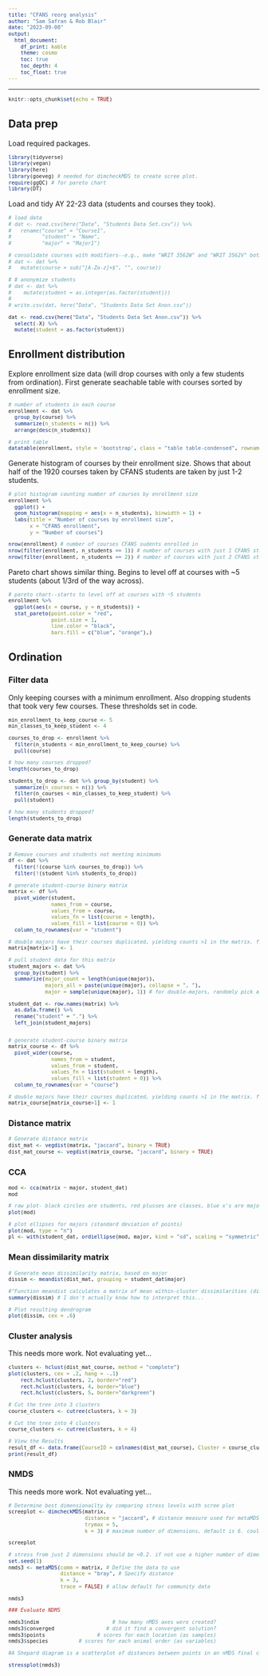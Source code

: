 ```yaml
---
title: "CFANS reorg analysis"
author: "Sam Safran & Rob Blair"
date: "2023-09-08"
output:
  html_document:
    df_print: kable
    theme: cosmo
    toc: true
    toc_depth: 4
    toc_float: true
---
```


```{=html}
<style>
  
  pre {
    font-size: 12px;
  }
</style>
```

------------------------------------------------------

```r
knitr::opts_chunk$set(echo = TRUE)
```

## Data prep

Load required packages.

```r
library(tidyverse)
library(vegan)
library(here)
library(goeveg) # needed for dimcheckMDS to create scree plot.
require(ggQC) # for pareto chart
library(DT)
```

Load and tidy AY 22-23 data (students and courses they took).

```r
# load data
# dat <- read.csv(here("Data", "Students Data Set.csv")) %>%
#   rename("course" = "Course1",
#          "student" = "Name",
#          "major" = "Major1")

# consolidate courses with modifiers--e.g., make "WRIT 3562W" and "WRIT 3562V" both just "WRIT 3562". This reduces the number of courses by 24 (from 1944 courses to 1920 courses)
# dat <- dat %>%
#   mutate(course = sub("[A-Za-z]+$", "", course))

# # anonymize students
# dat <- dat %>%
#    mutate(student = as.integer(as.factor(student)))
# 
# write.csv(dat, here("Data", "Students Data Set Anon.csv"))

dat <- read.csv(here("Data", "Students Data Set Anon.csv")) %>%
  select(-X) %>%
  mutate(student = as.factor(student))
```

## Enrollment distribution

Explore enrollment size data (will drop courses with only a few students from ordination). First generate seachable table with courses sorted by enrollment size.
```r
# number of students in each course
enrollment <- dat %>%
  group_by(course) %>%
  summarize(n_students = n()) %>%
  arrange(desc(n_students))

# print table
datatable(enrollment, style = 'bootstrap', class = "table table-condensed", rownames = FALSE, filter = "top")
```

Generate histogram of courses by their enrollment size. Shows that about half of the 1920 courses taken by CFANS students are taken by just 1-2 students.
```r
# plot histogram counting number of courses by enrollment size
enrollment %>%
  ggplot() +
  geom_histogram(mapping = aes(x = n_students), binwidth = 1) +
  labs(title = "Number of courses by enrollment size",
       x = "CFANS enrollment",
       y = "Number of courses")

nrow(enrollment) # number of courses CFANS sudents enrolled in
nrow(filter(enrollment, n_students == 1)) # number of courses with just 1 CFANS student
nrow(filter(enrollment, n_students == 2)) # number of courses with just 2 CFANS students
```

Pareto chart shows similar thing. Begins to level off at courses with ~5 students (about 1/3rd of the way across).
```r
# pareto chart--starts to level off at courses with ~5 students  
enrollment %>%
  ggplot(aes(x = course, y = n_students)) +
  stat_pareto(point.color = "red",
              point.size = 1,
              line.color = "black",
              bars.fill = c("blue", "orange"),)
```

## Ordination

### Filter data

Only keeping courses with a minimum enrollment. Also dropping students that took very few courses. These thresholds set in code.

```r
min_enrollment_to_keep_course <- 5
min_classes_to_keep_student <- 4

courses_to_drop <- enrollment %>% 
  filter(n_students < min_enrollment_to_keep_course) %>%
  pull(course)

# how many courses dropped?
length(courses_to_drop)

students_to_drop <- dat %>% group_by(student) %>%
  summarize(n_courses = n()) %>%
  filter(n_courses < min_classes_to_keep_student) %>%
  pull(student)

# how many students dropped?
length(students_to_drop)
```

### Generate data matrix
```r
# Remove courses and students not meeting minimums
df <- dat %>%
  filter(!(course %in% courses_to_drop)) %>%
  filter(!(student %in% students_to_drop))

# generate student-course binary matrix
matrix <- df %>%
  pivot_wider(student, 
              names_from = course, 
              values_from = course, 
              values_fn = list(course = length), 
              values_fill = list(course = 0)) %>%
  column_to_rownames(var = "student") 

# double majors have their courses duplicated, yielding counts >1 in the matrix. fix that.
matrix[matrix>1] <- 1

# pull student data for this matrix
student_majors <- dat %>%
  group_by(student) %>%
  summarize(major_count = length(unique(major)),
            majors_all = paste(unique(major), collapse = ", "),
            major = sample(unique(major), 1)) # for double-majors, randomly pick a single major to assign for anlaysis 

student_dat <- row.names(matrix) %>%
  as.data.frame() %>%
  rename("student" = ".") %>%
  left_join(student_majors)


# generate student-course binary matrix
matrix_course <- df %>%
  pivot_wider(course, 
              names_from = student, 
              values_from = student, 
              values_fn = list(student = length), 
              values_fill = list(student = 0)) %>%
  column_to_rownames(var = "course") 

# double majors have their courses duplicated, yielding counts >1 in the matrix. fix that.
matrix_course[matrix_course>1] <- 1
```

### Distance matrix

```r
# Generate distance matrix
dist_mat <- vegdist(matrix, "jaccard", binary = TRUE)
dist_mat_course <- vegdist(matrix_course, "jaccard", binary = TRUE)
```

### CCA
```r
mod <- cca(matrix ~ major, student_dat)
mod

# raw plot- black circles are students, red plusses are classes, blue x's are majors
plot(mod)

# plot ellipses for majors (standard deviation of points)
plot(mod, type = "n")
pl <- with(student_dat, ordiellipse(mod, major, kind = "sd", scaling = "symmetric", col = 1:13, draw="polygon", label =TRUE, cex = .4))
```

### Mean dissimilarity matrix
```r
# Generate mean dissimilarity matrix, based on major
dissim <- meandist(dist_mat, grouping = student_dat$major) 

#"Function meandist calculates a matrix of mean within-cluster dissimilarities (diagonal) and between-cluster dissimilarities (off-diagonal elements), and an attribute n of grouping counts. Function summary finds the within-class, between-class and overall means of these dissimilarities, and the MRPP statistics with all weight.type options and the Classification Strength, CS (Van Sickle and Hughes, 2000)."
summary(dissim) # I don't actually know how to interpret this...

# Plot resulting dendrogram
plot(dissim, cex = .6)
```

### Cluster analysis

This needs more work. Not evaluating yet...
```r
clusters <- hclust(dist_mat_course, method = "complete")
plot(clusters, cex = .2, hang = -.1)
    rect.hclust(clusters, 2, border="red") 
    rect.hclust(clusters, 4, border="blue")
    rect.hclust(clusters, 5, border="darkgreen")

# Cut the tree into 3 clusters
course_clusters <- cutree(clusters, k = 3)

# Cut the tree into 4 clusters
course_clusters <- cutree(clusters, k = 4)

# View the Results
result_df <- data.frame(CourseID = colnames(dist_mat_course), Cluster = course_clusters)
print(result_df)
```

### NMDS

This needs more work. Not evaluating yet...
```r
# Determine best dimensionailty by comparing stress levels with scree plot
screeplot <- dimcheckMDS(matrix,
                         distance = "jaccard", # distance measure used for metaMDS analysis
                         trymax = 5,
                         k = 3) # maximum number of dimensions, default is 6. could in theory test up to max number of species.

screeplot

# stress from just 2 dimensions should be <0.2. if not use a higher number of dimensions.
set.seed(1)
nmds3 <- metaMDS(comm = matrix, # Define the data to use 
                 distance = "bray", # Specify distance
                 k = 3,
                 trace = FALSE) # allow default for community data

nmds3

### Evaluate NDMS

nmds3$ndim                        # how many nMDS axes were created?
nmds3$converged                 # did it find a convergent solution?
nmds3$points                 # scores for each location (as samples)
nmds3$species          # scores for each animal order (as variables)

#A Shepard diagram is a scatterplot of distances between points in an nMDS final configuration (observed dissimilarity) against the original dissimilarities (ordination distance). For a nMDS, the line of best fit produced is monotonic, in that it can only step up or remain constant. The points in a good Shepard diagram should be a clean curve or straight line. Large scatter around the line suggests that original dissimilarities are not well preserved in the reduced number of dimensions. If your plot resembles a step-wise or inverse L-shaped function, it would be wise to not interpret this data and instead try to solve for a degenerate solution (not covered in this course). However, please note if you have a small data set (not many observations) your data may look step-wise in a Shepard diagram. Note, you will need to produce a new Shepard diagram when altering the number of dimensions being plotted.Confusingly, the Shepard diagram is called stressplot in R!

stressplot(nmds3)
```



